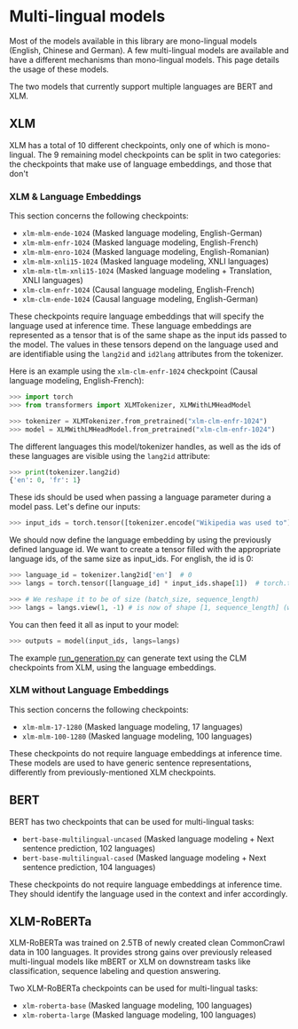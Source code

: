 <!--Copyright 2020 The HuggingFace Team. All rights reserved.

Licensed under the Apache License, Version 2.0 (the "License"); you may not use this file except in compliance with
the License. You may obtain a copy of the License at

http://www.apache.org/licenses/LICENSE-2.0

Unless required by applicable law or agreed to in writing, software distributed under the License is distributed on
an "AS IS" BASIS, WITHOUT WARRANTIES OR CONDITIONS OF ANY KIND, either express or implied. See the License for the
specific language governing permissions and limitations under the License.
-->

# Multi-lingual models

Most of the models available in this library are mono-lingual models (English, Chinese and German). A few multi-lingual
models are available and have a different mechanisms than mono-lingual models. This page details the usage of these
models.

The two models that currently support multiple languages are BERT and XLM.

## XLM

XLM has a total of 10 different checkpoints, only one of which is mono-lingual. The 9 remaining model checkpoints can
be split in two categories: the checkpoints that make use of language embeddings, and those that don't

### XLM & Language Embeddings

This section concerns the following checkpoints:

- `xlm-mlm-ende-1024` (Masked language modeling, English-German)
- `xlm-mlm-enfr-1024` (Masked language modeling, English-French)
- `xlm-mlm-enro-1024` (Masked language modeling, English-Romanian)
- `xlm-mlm-xnli15-1024` (Masked language modeling, XNLI languages)
- `xlm-mlm-tlm-xnli15-1024` (Masked language modeling + Translation, XNLI languages)
- `xlm-clm-enfr-1024` (Causal language modeling, English-French)
- `xlm-clm-ende-1024` (Causal language modeling, English-German)

These checkpoints require language embeddings that will specify the language used at inference time. These language
embeddings are represented as a tensor that is of the same shape as the input ids passed to the model. The values in
these tensors depend on the language used and are identifiable using the `lang2id` and `id2lang` attributes from
the tokenizer.

Here is an example using the `xlm-clm-enfr-1024` checkpoint (Causal language modeling, English-French):


```py
>>> import torch
>>> from transformers import XLMTokenizer, XLMWithLMHeadModel

>>> tokenizer = XLMTokenizer.from_pretrained("xlm-clm-enfr-1024")
>>> model = XLMWithLMHeadModel.from_pretrained("xlm-clm-enfr-1024")
```

The different languages this model/tokenizer handles, as well as the ids of these languages are visible using the
`lang2id` attribute:

```py
>>> print(tokenizer.lang2id)
{'en': 0, 'fr': 1}
```

These ids should be used when passing a language parameter during a model pass. Let's define our inputs:

```py
>>> input_ids = torch.tensor([tokenizer.encode("Wikipedia was used to")]) # batch size of 1
```

We should now define the language embedding by using the previously defined language id. We want to create a tensor
filled with the appropriate language ids, of the same size as input_ids. For english, the id is 0:

```py
>>> language_id = tokenizer.lang2id['en']  # 0
>>> langs = torch.tensor([language_id] * input_ids.shape[1])  # torch.tensor([0, 0, 0, ..., 0])

>>> # We reshape it to be of size (batch_size, sequence_length)
>>> langs = langs.view(1, -1) # is now of shape [1, sequence_length] (we have a batch size of 1)
```

You can then feed it all as input to your model:

```py
>>> outputs = model(input_ids, langs=langs)
```

The example [run_generation.py](https://github.com/huggingface/transformers/tree/master/examples/pytorch/text-generation/run_generation.py) can generate text
using the CLM checkpoints from XLM, using the language embeddings.

### XLM without Language Embeddings

This section concerns the following checkpoints:

- `xlm-mlm-17-1280` (Masked language modeling, 17 languages)
- `xlm-mlm-100-1280` (Masked language modeling, 100 languages)

These checkpoints do not require language embeddings at inference time. These models are used to have generic sentence
representations, differently from previously-mentioned XLM checkpoints.


## BERT

BERT has two checkpoints that can be used for multi-lingual tasks:

- `bert-base-multilingual-uncased` (Masked language modeling + Next sentence prediction, 102 languages)
- `bert-base-multilingual-cased` (Masked language modeling + Next sentence prediction, 104 languages)

These checkpoints do not require language embeddings at inference time. They should identify the language used in the
context and infer accordingly.

## XLM-RoBERTa

XLM-RoBERTa was trained on 2.5TB of newly created clean CommonCrawl data in 100 languages. It provides strong gains
over previously released multi-lingual models like mBERT or XLM on downstream tasks like classification, sequence
labeling and question answering.

Two XLM-RoBERTa checkpoints can be used for multi-lingual tasks:

- `xlm-roberta-base` (Masked language modeling, 100 languages)
- `xlm-roberta-large` (Masked language modeling, 100 languages)
